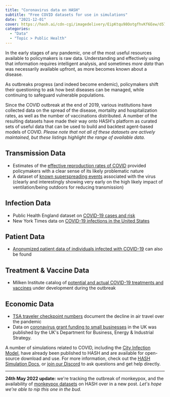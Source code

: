 ```yaml
---
title: "Coronavirus data on HASH"
subtitle: "Free COVID datasets for use in simulations"
date: "2021-12-01"
cover: https://hash.ai/cdn-cgi/imagedelivery/EipKtqu98OotgfhvKf6Eew/d57a9534-4d53-4abd-c57b-6fe25c641900/public
categories: 
  - "Data"
  - "Topic > Public Health"
---
```


In the early stages of any pandemic, one of the most useful resources available to policymakers is raw data. Understanding and effectively using that information requires intelligent analysis, and sometimes _more data_ than was necessarily available upfront, as more becomes known about a disease.

As outbreaks progress (and indeed become endemic), policymakers shift their questioning to ask how best diseases can be managed, while continuing to safeguard vulnerable populations.

Since the COVID outbreak at the end of 2019, various institutions have collected data on the spread of the disease, mortality and hospitalization rates, as well as the number of vaccinations distributed. A number of the resulting datasets have made their way onto HASH's platform as curated sets of useful data that can be used to build and backtest agent-based models of COVID. _Please note that not all of these datasets are actively maintained, but these listings highlight the range of available data._

## Transmission Data

- Estimates of the [effective reproduction rates of COVID](https://simulation.hash.ai/@rtcovidlive/r-number) provided policymakers with a clear sense of its likely problematic nature
- A dataset of [known superspreading events](https://simulation.hash.ai/@hash/superspreading) associated with the virus (clearly and interestingly showing very early on the high likely impact of ventilation/being outdoors for reducing transmission)

## Infection Data

- Public Health England dataset on [COVID-19 cases and risk](https://simulation.hash.ai/@phe/covid-19)
- New York Times data on [COVID-19 infections in the United States](https://simulation.hash.ai/@nyt/covid-19-us)

## Patient Data

- [Anonymized patient data of individuals infected with COVID-19](https://simulation.hash.ai/@wolfram/covid-19-patients) can also be found

## Treatment & Vaccine Data

- Milken Institute catalog of [potential and actual COVID-19 treatments and vaccines](https://simulation.hash.ai/@milken/covid-19) under development during the outbreak

## Economic Data

- [TSA traveler checkpoint numbers](https://simulation.hash.ai/@us-tsa/checkpoint-numbers) document the decline in air travel over the pandemic
- Data on [coronavirus grant funding to small businesses](https://simulation.hash.ai/@uk-beis/coronavirus-grants) in the UK was published by the UK's Department for Business, Energy & Industrial Strategy.

A number of simulations related to COVID, including the [City Infection Model](https://simulation.hash.ai/@hash/city-infection-model-with-vaccine), have already been published to HASH and are available for open-source download and use. For more information, check out the [HASH Simulation Docs](https://hash.dev/docs/simulation), or [join our Discord](https://hash.ai/discord) to ask questions and get help directly.

* * *

**24th May 2022 update:** we're tracking the outbreak of monkeypox, and the availability of [monkeypox datasets](https://hash.ai/blog/monkeypox-infection-data-on-hash) on HASH over in a new post. _Let's hope we're able to nip this one in the bud._
